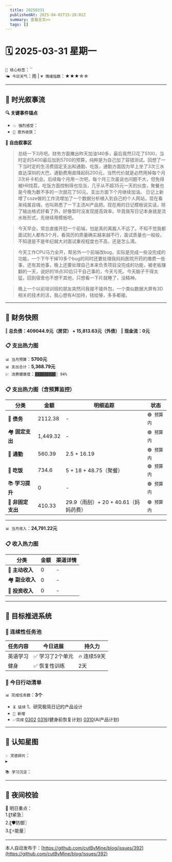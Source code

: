 ```yaml
---
  title: 20250331
  publishedAt: 2025-04-01T15:28:02Z
  summary: 查看全文>>
  tags: []
---
```


# 🗓️ 2025-03-31 星期一
`🔑 核心标签`：``  
`🌤️ 今日天气`：雨 | `💗 情绪指数`：★★★☆☆  

---


## 🌊 **时光叙事流**
**🔍 关键事件锚点**  
- `💥 强烈感受`：          
- `🎉 意外收获`：      

**📖 自由叙事区**  
> 总结一下3月吧。财务方面撇出昨天加油140多，最后竟然只花了5100，当时定的5400最后加到5700的预算，纯粹是为自己加了容错测试。回想了一下当时定的生活费固定支出和通勤、吃饭，通勤方面因为早上坐了3次三水直达深圳的大巴，通勤费用直降起码200元，当然代价就是必然用掉每个月3次补卡机会。后续每个月用一次吧，每个月三次虽说也问题不大，但免得被HR找茬。吃饭方面控制得也恰当，几乎从不超35元一天的伙食，聚餐也是今晚为数不多的一次就花了50元。支出方面下个月继续加油。
> 日记上新增了coze做的工作流增加了一个数据分析植入到自己的个人网站，现在看来纯属自嗨，也叫熟悉了一下主流AI产品把。现在用的日记模板说实话，除了输出格式好看了外，好像暂时没发现提高效率。毕竟我写日记本身就是流水账形式，先继续用模板吧。

> 今天早会，常总直接开怼一个前端，怕是真的离裁人不远了。不知不觉我都面试别人都有3个月，看简历的质量确实越来越不行，面试质量也一般般，不知道是不是年纪越大对面试重视程度也不高，还是怎么滴。

> 今天工作CPU马力全开，帮另外一个前端改bug，实际是完成一些没完成的功能，一个下午干掉10多个bug的同时还要处理我妈妈医院开药的缴费一些事，还有其他事，晚上还要处理自己本来负责项目没完成的功能，被老板赚翻的一天，说好的18点30后只干自己事的，今天亏死。今天脑子干得太猛，回到宿舍也不想干其他，只想看一下片就睡了，没精神。

> 晚上一个以前培训班的朋友突然问我接不接外包，一个类似数据大屏有3D相关的技术的活，我心想有AI加持，钱给够，多多都接。
---

## 💸 **财务快照**
‖ **总负债：409044.9元（房贷） + 15,813.63元（外债）**
‖ **现金流：0元**

### 📋 支出热力图

`📊 当月预算`：**5700元**  
`📊 支出合计`：**5,368.79元**  
`💹 消费健康度`：`▓▓▓▓▓▓▓▓▓░ 94%`  
### 📋 支出热力图（含预算监控）
| 分类         | 金额    | 明细追踪                  | 状态           |
|--------------|---------|---------------------------|----------------|
| 🏦 **债务**    | 2112.38   | -  | `🟢 预算内`   |
| 🏘️ **固定支出** | 1,449.32     |  -   | `🟢 预算内`     |
| 🚌 **通勤**     | 560.39      | 2.5 + 16.19      | `🟢 预算内`     |
| 🍜 **吃饭**     |  734.6   | 5 + 18 + 48.75（聚餐）  | `🟢 预算内`   |
| 📚 **学习提升** | 0      | -       | `🟢 预算内`     |
| 🎲 **非固定支出** | 410.33     | 29.9（雨刮）+ 20 + 40.61（妈妈药费）     | `🟢 预算内`  |
---

`📊 当月收入`：**24,791.22元**  

### 📋 收入热力图
| 分类         | 金额    | 渠道详情             |
|--------------|---------|-------------------------|
| 🏦 **主动收入**  | 0                | -        |
| 🏘️ **副业收入**  | 0                | -        |
| 🚌 **投资收入**  | 0                | -        |



---

## 🎯 **目标推进系统**

### 🔄 连续性任务池
| 任务内容                | 今日进展          | 持久力     |
|-------------------------|-------------------|------------|
| 英语学习         | ✅ 学习了2个单元 | 🔥 连续59天  |
| 健身         | ✅ 恢复性训练 |  2天  |


### 📌 今日行动清单

`📊 完成任务数`：**3个**  
- `⏳ 延续` 1、研究极简日记的产品设计             
- `🚩 新增`   
- `✅完成` [0302](note://WEB9685e40ae7a6464db1196641a1ffd0ee)   [0316](note://WEBc1fcc89ec3e741538b703e8017b38c9f)(健身前恢复计划)  [0310](note://WEBfc89f9187c014fbe9fab88e2d09b4bde)(AI产品计划)


---

## 🌌 **认知星图**
`💡 灵感碎片`：  
▸ 


`📚 学习沉淀`：  
> 

---

## 🌃 夜间校验

🚀 明日重点：  
1.〖❗紧急〗  
2.〖🛡️防御〗  
3.〖⚡能量〗

---
本人自动发布于：[https://github.com/cutByMine/blog/issues/392](https://github.com/cutByMine/blog/issues/392)
